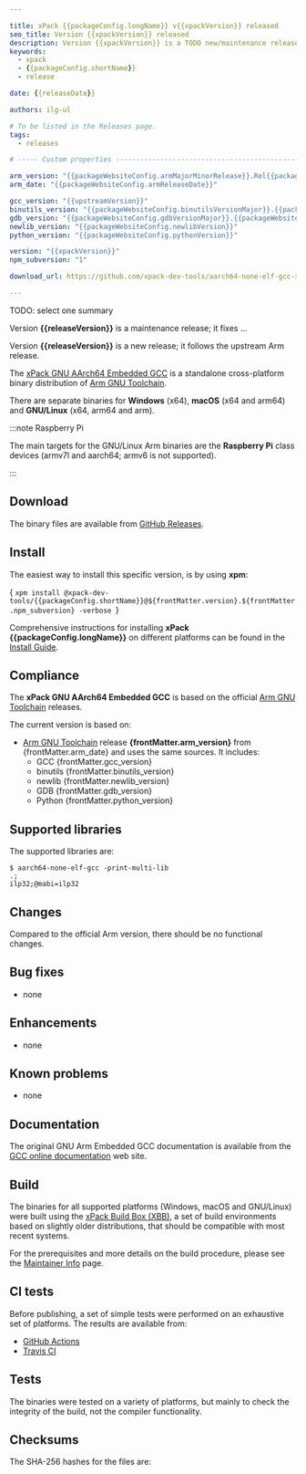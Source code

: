```yaml
---

title: xPack {{packageConfig.longName}} v{{xpackVersion}} released
seo_title: Version {{xpackVersion}} released
description: Version {{xpackVersion}} is a TODO new/maintenance release.
keywords:
  - xpack
  - {{packageConfig.shortName}}
  - release

date: {{releaseDate}}

authors: ilg-ul

# To be listed in the Releases page.
tags:
  - releases

# ----- Custom properties -----------------------------------------------------

arm_version: "{{packageWebsiteConfig.armMajorMinorRelease}}.Rel{{packageWebsiteConfig.armSubRelease}}"
arm_date: "{{packageWebsiteConfig.armReleaseDate}}"

gcc_version: "{{upstreamVersion}}"
binutils_version: "{{packageWebsiteConfig.binutilsVersionMajor}}.{{packageWebsiteConfig.binutilsVersionMinor}}"
gdb_version: "{{packageWebsiteConfig.gdbVersionMajor}}.{{packageWebsiteConfig.gdbVersionMinor}}"
newlib_version: "{{packageWebsiteConfig.newlibVersion}}"
python_version: "{{packageWebsiteConfig.pythonVersion}}"

version: "{{xpackVersion}}"
npm_subversion: "1"

download_url: https://github.com/xpack-dev-tools/aarch64-none-elf-gcc-xpack/releases/tag/v{{xpackVersion}}/

---
```




TODO: select one summary

Version **{{releaseVersion}}** is a maintenance release; it fixes ...

Version **{{releaseVersion}}** is a new release; it follows the upstream Arm release.

<!-- truncate -->

<PageMetadata title={frontMatter.seo_title} />

The [xPack GNU AArch64 Embedded GCC](https://xpack-dev-tools.github.io/aarch64-none-elf-gcc-xpack/)
is a standalone cross-platform binary distribution of
[Arm GNU Toolchain](https://developer.arm.com/Tools%20and%20Software/GNU%20Toolchain).

There are separate binaries for **Windows** (x64),
**macOS** (x64 and arm64)
and **GNU/Linux** (x64, arm64 and arm).

:::note Raspberry Pi

The main targets for the GNU/Linux Arm
binaries are the **Raspberry Pi** class devices (armv7l and aarch64;
armv6 is not supported).

:::

## Download

The binary files are available from <a href={frontMatter.download_url}>GitHub Releases</a>.

<Prerequisites/>

## Install

The easiest way to install this specific version, is by using **xpm**:

<CodeBlock language="console"> {
`xpm install @xpack-dev-tools/{{packageConfig.shortName}}@${frontMatter.version}.${frontMatter.npm_subversion} -verbose
`} </CodeBlock>

Comprehensive instructions for installing **xPack {{packageConfig.longName}}** on different platforms
can be found in the [Install Guide](/docs/install/).

## Compliance

The **xPack GNU AArch64 Embedded GCC** is based on the official
[Arm GNU Toolchain](https://developer.arm.com/tools-and-software/open-source-software/developer-tools/gnu-toolchain/downloads/)
releases.

The current version is based on:

- [Arm GNU Toolchain](https://developer.arm.com/downloads/-/arm-gnu-toolchain-downloads/)
release **{frontMatter.arm_version}** from {frontMatter.arm_date}
and uses the same sources. It includes:
  - GCC {frontMatter.gcc_version}
  - binutils {frontMatter.binutils_version}
  - newlib {frontMatter.newlib_version}
  - GDB {frontMatter.gdb_version}
  - Python {frontMatter.python_version}

## Supported libraries

The supported libraries are:

```console
$ aarch64-none-elf-gcc -print-multi-lib
.;
ilp32;@mabi=ilp32
```

## Changes

Compared to the official Arm version, there should be no functional changes.

## Bug fixes

- none

## Enhancements

- none

## Known problems

- none

## Documentation

The original GNU Arm Embedded GCC documentation is available from the
[GCC online documentation](https://gcc.gnu.org/onlinedocs/) web site.

## Build

The binaries for all supported platforms
(Windows, macOS and GNU/Linux) were built using the
[xPack Build Box (XBB)](https://xpack.github.io/xbb/), a set
of build environments based on slightly older distributions, that should be
compatible with most recent systems.

For the prerequisites and more details on the build procedure, please see the
[Maintainer Info](/docs/maintainer/) page.

## CI tests

Before publishing, a set of simple tests were performed on an exhaustive
set of platforms. The results are available from:

- [GitHub Actions](https://github.com/xpack-dev-tools/aarch64-none-elf-gcc-xpack/actions/)
- [Travis CI](https://app.travis-ci.com/github/xpack-dev-tools/aarch64-none-elf-gcc-xpack/builds/)

## Tests

The binaries were tested on a variety of platforms,
but mainly to check the integrity of the
build, not the compiler functionality.

## Checksums

The SHA-256 hashes for the files are:
